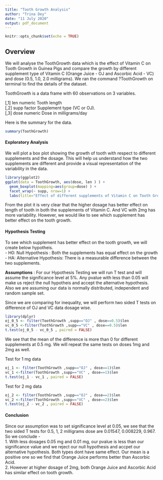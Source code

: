 ```yaml
---
title: "Tooth Growth Analysis"
author: "Trina Dey"
date: "11 July 2020"
output: pdf_document
---
```

```r
knitr::opts_chunk$set(echo = TRUE)
```
## Overview
We will analyse the ToothGrowth data which is the effect of Vitamin C on Tooth Growth in Guinea Pigs and compare the growth by different supplement type of Vitamin C (Orange Juice - OJ and Ascorbic Acid - VC) and dose (0.5, 1.0, 2.0 milligrams). We ran the command ?ToothGrowth on terminal to find the details of the dataset.  

ToothGrowth is a data frame with 60 observations on 3 variables.  

[,1]	len	numeric	Tooth length  
[,2]	supp	factor	Supplement type (VC or OJ).  
[,3]	dose	numeric	Dose in milligrams/day  

Here is the summary for the data.
```r
summary(ToothGrowth)
```

#### Exploratory Analysis
We will plot a box plot showing the growth of tooth with respect to different supplements and the dosage. This will help us understand how the two supplements are different and provide a visual representation of the variability in the data.
```r
library(ggplot2)
ggplot(data = ToothGrowth, aes(dose, len ) ) + 
  geom_boxplot(mapping=aes(group=dose) ) + 
  facet_wrap(~ supp, nrow=1) +
  labs(title="Effect of different supplements of Vitamin C on Tooth Growth in Guinea Pigs")
```
From the plot it is very clear that the higher dosage has better effect on length of tooth in both the supplements of Vitamin C. And VC with 2mg has more variability. However, we would like to see which supplement has better effect on the tooth growth. 

#### Hypothesis Testing
To see which supplement has better effect on the tooth growth, we will create below hypotheis.    
- H0: Null Hypothesis : Both the supplements has equal effect on the growth  
- HA: Alternative Hypothesis: There is a measurable difference between the two supplements.  

**Assumptions** : For our Hypothesis Testing we will run T test and will assume the significance level at 5%. Any pvalue with less than 0.05 will make us reject the null hypotheis and accept the alternative hypothesis. Also we are assuming our data is normally distributed, independent and random sample set.

Since we are comparing for inequality, we will perform two sided T tests on difference of OJ and VC data dosage wise.
```r
library(dplyr)
oj_0_5 <- filter(ToothGrowth ,supp=="OJ" , dose==0.5)$len
vc_0_5 <-filter(ToothGrowth ,supp=="VC" , dose==0.5)$len
t.test(oj_0_5 - vc_0_5 , paired = FALSE)
```
We see that the mean of the difference is more than 0 for different supplements at 0.5 mg. We will repeat the same tests on doses 1mg and 2mg as well.

Test for 1 mg data
```r
oj_1 <- filter(ToothGrowth ,supp=="OJ" , dose==1)$len
vc_1 <-filter(ToothGrowth ,supp=="VC" , dose==1)$len
t.test(oj_1 - vc_1 , paired = FALSE)
```

Test for 2 mg data
```r
oj_2 <- filter(ToothGrowth ,supp=="OJ" , dose==2)$len
vc_2 <-filter(ToothGrowth ,supp=="VC" , dose==2)$len
t.test(oj_2 - vc_2 , paired = FALSE)
```

#### Conclusion
Since our assumption was to set significance level at 0.05, we see that the two sided T tests for 0.5, 1, 2 milligrams dose are 0.01547, 0.008229, 0.967. So we conclude -   
1. With less dosages 0.05 mg and 0.01 mg, our pvalue is less than our significance value and we reject our null hypothesis and accpet our alternative hypothesis. Both types dont have same effect. Our mean is a positive one so we find that Orange Juice performs better than Ascorbic Acid.  
2. However at higher dosage of 2mg, both Orange Juice and Ascorbic Acid has similar effect on tooth growth.